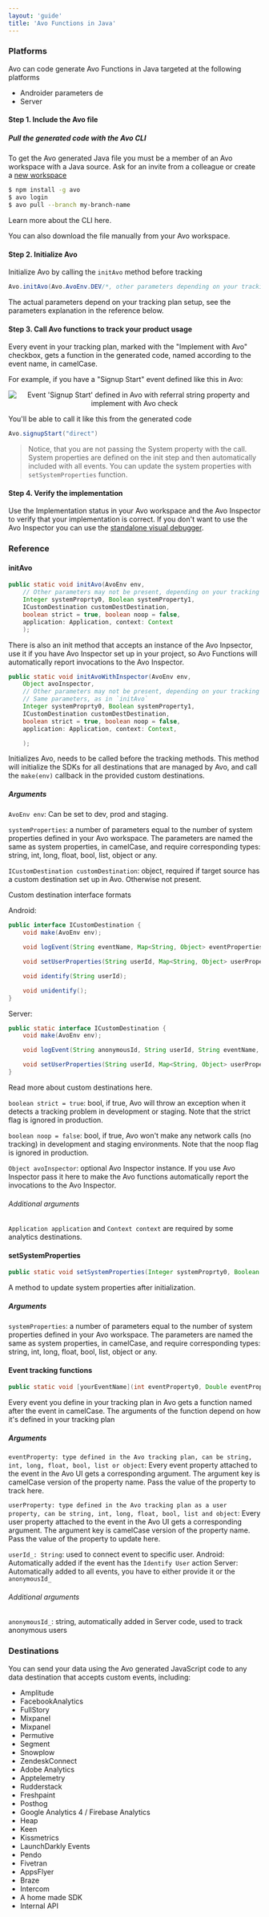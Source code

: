 ```yaml
---
layout: 'guide'
title: 'Avo Functions in Java'
---
```



### Platforms

Avo can code generate Avo Functions in Java targeted at the following platforms

- Androider parameters de
- Server

#### Step 1. Include the Avo file

##### Pull the generated code with the Avo CLI

To get the Avo generated Java file you must be a member of an Avo workspace with a Java source. Ask for an invite from a colleague or create a <a href="https://avo.app/onboarding" target="_blank">new workspace</a>

```bash
$ npm install -g avo
$ avo login
$ avo pull --branch my-branch-name
```

Learn more about <Link passHref href="/implementation/cli"><a>the CLI here</a></Link>.

You can also <Link passHref href="/explore-tracking-plan/download-or-copy-avo-file-manually"><a>download the file manually</a></Link> from your Avo workspace.

#### Step 2. Initialize Avo

Initialize Avo by calling the `initAvo` method before tracking

```java
Avo.initAvo(Avo.AvoEnv.DEV/*, other parameters depending on your tracking plan setup*/);
```

The actual parameters depend on your tracking plan setup, see the parameters explanation in <Link passHref href="/implementation/reference/java#initAvo"><a>the reference below</a></Link>.

#### Step 3. Call Avo functions to track your product usage

Every event in your tracking plan, marked with the "Implement with Avo" checkbox, gets a function in the generated code, named according to the event name, in camelCase.

[//]: # 'TODO Future: Add link here to the "Implement with Avo" doc in "Tracking Plan Management"'

For example, if you have a "Signup Start" event defined like this in Avo:

<center style={{ marginBottom: 16 + 'px' }}>
  <img
    style={{ height: 600 + 'px' }}
    src={require('../../../images/signup-start-ui.png')}
    alt="Event 'Signup Start' defined in Avo with referral string property and implement with Avo check"
  />
</center>

You'll be able to call it like this from the generated code

```java
Avo.signupStart("direct")
```

> Notice, that you are not passing the System property with the call. System properties are defined on the init step and then automatically included with all events.
> You can update the system properties with `setSystemProperties` function.

#### Step 4. Verify the implementation

Use the <Link passHref href="/workspace/tracking-plan/implementation-status"><a>Implementation status</a></Link> in your Avo workspace and the <Link passHref href="/implementation/inspector/sdk/android"><a>Avo Inspector</a></Link> to verify that your implementation is correct. If you don't want to use the Avo Inspector you can use the <a href="https://github.com/avohq/android-analytics-debugger">standalone visual debugger</a>.

### Reference

#### initAvo

```java
public static void initAvo(AvoEnv env,
    // Other parameters may not be present, depending on your tracking plan
    Integer systemProprty0, Boolean systemProperty1,
    ICustomDestination customDestDestination,
    boolean strict = true, boolean noop = false,
    application: Application, context: Context
    );
```

There is also an init method that accepts an instance of the Avo Inpsector, use it if you have Avo Inspector set up in your project, so Avo Functions will automatically report invocations to the Avo Inspector.

```java
public static void initAvoWithInspector(AvoEnv env,
    Object avoInspector,
    // Other parameters may not be present, depending on your tracking plan
    // Same parameters, as in `initAvo`
    Integer systemProprty0, Boolean systemProperty1,
    ICustomDestination customDestDestination,
    boolean strict = true, boolean noop = false,
    application: Application, context: Context,

    );
```

Initializes Avo, needs to be called before the tracking methods. This method will initialize the SDKs for all destinations that are managed by Avo, and call the `make(env)` callback in the provided custom destinations.

##### Arguments

`AvoEnv env`: Can be set to dev, prod and staging.

`systemProperties`: a number of parameters equal to the number of system properties defined in your Avo workspace.
The parameters are named the same as system properties, in camelCase, and require corresponding types: string, int, long, float, bool, list, object or any.

`ICustomDestination customDestination`: object, required if target source has a custom destination set up in Avo. Otherwise not present.

Custom destination interface formats

Android:

```java
public interface ICustomDestination {
    void make(AvoEnv env);

    void logEvent(String eventName, Map<String, Object> eventProperties);

    void setUserProperties(String userId, Map<String, Object> userProperties);

    void identify(String userId);

    void unidentify();
}
```

Server:

```java
public static interface ICustomDestination {
    void make(AvoEnv env);

    void logEvent(String anonymousId, String userId, String eventName, Map<String, Object> eventProperties);

    void setUserProperties(String userId, Map<String, Object> userProperties);
}
```

Read more about custom destinations <Link passHref href="/implementation/start-custom-destination"><a>here</a></Link>.

[//]: # 'TODO Find examples of Java custom destinations for each analytics destination in <Link passHref href="/implementation/destinations"><a>this section</a></Link>.'

`boolean strict = true`: bool, if true, Avo will throw an exception when it detects a tracking problem in development or staging. Note that the strict flag is ignored in production.

`boolean noop = false`: bool, if true, Avo won't make any network calls (no tracking) in development and staging environments. Note that the noop flag is ignored in production.

`Object avoInspector`: optional Avo Inspector instance. If you use Avo Inspector pass it here to make the Avo functions automatically report the invocations to the Avo Inspector.

###### Additional arguments

`Application application` and `Context context` are required by some analytics destinations.

#### setSystemProperties

```java
public static void setSystemProperties(Integer systemProprty0, Boolean systemProperty1, ...)
```

A method to update system properties after initialization.

##### Arguments

`systemProperties`: a number of parameters equal to the number of system properties defined in your Avo workspace.
The parameters are named the same as system properties, in camelCase, and require corresponding types: string, int, long, float, bool, list, object or any.

#### Event tracking functions

```java
public static void [yourEventName](int eventProperty0, Double eventProperty1, ..., Boolean userProperty0, List<Int> userProperty1, ..., String userId_)
```

Every event you define in your tracking plan in Avo gets a function named after the event in camelCase. The arguments of the function depend on how it's defined in your tracking plan

##### Arguments

`eventProperty: type defined in the Avo tracking plan, can be string, int, long, float, bool, list or object`:
Every event property attached to the event in the Avo UI gets a corresponding argument. The argument key is camelCase version of the property name.
Pass the value of the property to track here.

`userProperty: type defined in the Avo tracking plan as a user property, can be string, int, long, float, bool, list and object`:
Every user property attached to the event in the Avo UI gets a corresponding argument. The argument key is camelCase version of the property name.
Pass the value of the property to update here.

`userId_: String`: used to connect event to specific user.
Android: Automatically added if the event has the `Identify User` action
Server: Automatically added to all events, you have to either provide it or the `anonymousId_`

###### Additional arguments

`anonymousId_`: string, automatically added in Server code, used to track anonymous users

### Destinations

You can send your data using the Avo generated JavaScript code to any data destination that accepts custom events, including:

- Amplitude
- FacebookAnalytics
- FullStory
- Mixpanel
- Mixpanel
- Permutive
- Segment
- Snowplow
- ZendeskConnect
- Adobe Analytics
- Apptelemetry
- Rudderstack
- Freshpaint
- Posthog
- Google Analytics 4 / Firebase Analytics
- Heap
- Keen
- Kissmetrics
- LaunchDarkly Events
- Pendo
- Fivetran
- AppsFlyer
- Braze
- Intercom
- A home made SDK
- Internal API
